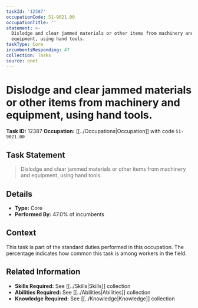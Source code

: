 ```yaml
---
taskId: '12387'
occupationCode: 51-9021.00
occupationTitle: ''
statement: >-
  Dislodge and clear jammed materials or other items from machinery and
  equipment, using hand tools.
taskType: Core
incumbentsResponding: 47
collection: Tasks
source: onet
---
```

# Dislodge and clear jammed materials or other items from machinery and equipment, using hand tools.

**Task ID:** 12387
**Occupation:** [[../Occupations|Occupation]] with code `51-9021.00`

## Task Statement

> Dislodge and clear jammed materials or other items from machinery and equipment, using hand tools.

## Details

- **Type:** Core
- **Performed By:** 47.0% of incumbents

## Context

This task is part of the standard duties performed in this occupation. The percentage indicates how common this task is among workers in the field.

## Related Information

- **Skills Required:** See [[../Skills|Skills]] collection
- **Abilities Required:** See [[../Abilities|Abilities]] collection
- **Knowledge Required:** See [[../Knowledge|Knowledge]] collection
